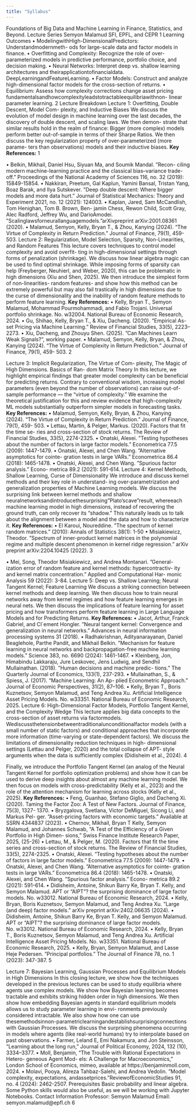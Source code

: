 ```yaml
---
title: "Syllabus"
---
```


Foundations of Big Data and Machine
Learning in Finance, Statistics, and Beyond.
Lecture Series
Semyon Malamud
SFI, EPFL, and CEPR
1 Learning Outcomes
• ModelingwithHigh-DimensionalPredictors: Understandmodernmeth-
ods for large-scale data and factor models in finance.
• Overfitting and Complexity: Recognize the role of over-parameterized
models in predictive performance, portfolio choice, and decision making.
• Neural Networks: Interpret deep vs. shallow learning architectures and
theirapplicationtofinancialdata. DeepLearningandFeatureLearning.
• Factor Models: Construct and analyze high-dimensional factor models
for the cross-section of returns.
• Equilibrium: Assess how complexity corrections change asset pricing
fundamentalsandhowcomplexityleadstotractableequilibriawithnon-
linear parameter learning.
2 Lecture Breakdown
Lecture 1: Overfitting, Double Descent, Model Com-
plexity, and Inductive Biases
We discuss the evolution of model design in machine learning over the last
decades, the discovery of double descent, and scaling laws. We then demon-
strate that similar results hold in the realm of finance: Bigger (more complex)
models perform better out-of-sample in terms of their Sharpe Ratios. We then
discuss the key regularization property of over-parameterized (more parame-
ters than observations) models and their inductive biases.
**Key References:**
1

• Belkin, Mikhail, Daniel Hsu, Siyuan Ma, and Soumik Mandal. ”Recon-
ciling modern machine-learning practice and the classical bias–variance
trade-off.” Proceedings of the National Academy of Sciences 116, no. 32
(2019): 15849-15854.
• Nakkiran, Preetum, Gal Kaplun, Yamini Bansal, Tristan Yang, Boaz
Barak, and Ilya Sutskever. ”Deep double descent: Where bigger models
and more data hurt.” Journal of Statistical Mechanics: Theory and
Experiment 2021, no. 12 (2021): 124003.
• Kaplan, Jared, Sam McCandlish, Tom Henighan, Tom B. Brown, Ben-
jamin Chess, Rewon Child, Scott Gray, Alec Radford, Jeffrey Wu, and
DarioAmodei. ”Scalinglawsforneurallanguagemodels.”arXivpreprint
arXiv:2001.08361 (2020).
• Malamud, Semyon, Kelly, Bryan T., & Zhou, Kanying (2024). “The
Virtue of Complexity in Return Prediction.” Journal of Finance, 79(1),
459-503.
Lecture 2: Regularization, Model Selection, Sparsity,
Non-Linearities, and Random Features
This lecture covers techniques to control model complexity and avoid overfit-
ting in high-dimensional settings through forms of penalization (shrinkage).
We discuss how linear algebra magic can be used to find optimal shrinkage.
While imposing forms of sparsity can help (Freyberger, Neuhierl, and Weber,
2020), this can be problematic in high dimensions (Xiu and Shen, 2025).
We then introduce the simplest form of non-linearities- random features- and
show how this method can be extremely powerful but may also fail trastically
in high dimensions due to the curse of dimensionality and the inability of
random feature methods to perform feature learning.
**Key References:**
• Kelly, Bryan T., Semyon Malamud, Mohammad Pourmohammadi, and
Fabio Trojani. Universal portfolio shrinkage. No. w32004. National
Bureau of Economic Research, 2024.
• Gu, Shihao, Kelly, Bryan T., & Xiu, Dacheng. (2020). “Empirical As-
set Pricing via Machine Learning.” Review of Financial Studies, 33(5),
2223–2273.
• Xiu, Dacheng, and Zhouyu Shen. (2025). ”Can Machines Learn Weak
Signals?”, working paper.
• Malamud, Semyon, Kelly, Bryan, & Zhou, Kanying (2024). “The Virtue
of Complexity in Return Prediction.” Journal of Finance, 79(1), 459-
503.
2

Lecture 3: Implicit Regularization, The Virtue of Com-
plexity, The Magic of High Dimensions. Basics of Ran-
dom Matrix Theory
In this lecture, we highlight empirical findings that greater model complexity
can be beneficial for predicting returns. Contrary to conventional wisdom,
increasing model parameters (even beyond the number of observations) can
raise out-of-sample performance — the “virtue of complexity.” We examine
the theoretical justification for this and review evidence that high-complexity
ML models substantially outperform simpler models in forecasting tasks.
**Key References:**
• Malamud, Semyon, Kelly, Bryan, & Zhou, Kanying (2024). “The Virtue
of Complexity in Return Prediction.” Journal of Finance, 79(1), 459-
503.
• Lettau, Martin, & Pelger, Markus. (2020). Factors that fit the time se-
ries and cross-section of stock returns. The Review of Financial Studies,
33(5), 2274-2325.
• Onatski, Alexei. ”Testing hypotheses about the number of factors in
large factor models.” Econometrica 77.5 (2009): 1447-1479.
• Onatski, Alexei, and Chen Wang. ”Alternative asymptotics for cointe-
gration tests in large VARs.” Econometrica 86.4 (2018): 1465-1478.
• Onatski, Alexei, and Chen Wang. ”Spurious factor analysis.” Econo-
metrica 89.2 (2021): 591-614.
Lecture 4: Kernel Methods, Shallow Learning, Curse of
Dimensionality
We introduce and discuss kernel methods and their key role in understand-
ing over-parametrization and generalization properties of Machine Learning
models. We discuss the surprising link between kernel methods and shallow
neuralnetworksandintroducethesurprising”Plato’scave”result, whereeach
machine learning model in high dimensions, instead of recovering the ground
truth, can only recover its “shadow.” This naturally leads us to talk about
the alignment between a model and the data and how to characterize it.
**Key References:**
• El Karoui, Noureddine. ”The spectrum of kernel random matrices.”
(2010): Annals of Statistics 38(1): 1-50
• Misiakiewicz, Theodor. ”Spectrum of inner-product kernel matrices in
the polynomial regime and multiple descent phenomenon in kernel ridge
regression.” arXiv preprint arXiv:2204.10425 (2022).
3

• Mei, Song, Theodor Misiakiewicz, and Andrea Montanari. ”General-
ization error of random feature and kernel methods: hypercontractiv-
ity and kernel matrix concentration.” Applied and Computational Har-
monic Analysis 59 (2022): 3-84.
Lecture 5: Deep vs. Shallow Learning; Neural Tangent
Kernel; Feature Learning
We discuss a striking connection between kernel methods and deep learning.
We then discuss how to train neural networks away from kernel regimes and
how feature learning emerges in neural nets. We then discuss the implications
of feature learning for asset pricing and how transformers perform feature
learning in Large Language Models and for Predicting Returns.
**Key References:**
• Jacot, Arthur, Franck Gabriel, and Cl´ement Hongler. ”Neural tangent
kernel: Convergence and generalization in neural networks.” Advances
in neural information processing systems 31 (2018).
• Radhakrishnan, Adityanarayanan, Daniel Beaglehole, Parthe Pandit,
and Mikhail Belkin. ”Mechanism for feature learning in neural networks
and backpropagation-free machine learning models.” Science 383, no.
6690 (2024): 1461-1467.
• Kleinberg, Jon, Himabindu Lakkaraju, Jure Leskovec, Jens Ludwig, and
Sendhil Mullainathan. (2018). ”Human decisions and machine predic-
tions.” The Quarterly Journal of Economics, 133(1), 237-293.
• Mullainathan, S., & Spiess, J. (2017). “Machine Learning: An Ap-
plied Econometric Approach.” Journal of Economic Perspectives, 31(2),
87–106.
• Kelly, Bryan T., Boris Kuznetsov, Semyon Malamud, and Teng Andrea
Xu. Artificial Intelligence Asset Pricing Models. No. w33351. National
Bureau of Economic Research, 2025.
Lecture 6: High-Dimensional Factor Models, Portfolio
Tangent Kernel, and the Complexity Wedge
This lecture applies big data concepts to the cross-section of asset returns via
factormodels. Wediscussthetensionbetweentraditionalunconditionalfactor
models (with a small number of static factors) and conditional approaches
that incorporate more information (time-varying or state-dependent factors).
We discuss the limitations of dimensionality reduction techniques in high-
dimensional settings (Lettau and Pelger, 2020) and the total collapse of APT-
style arguments when the data is sufficiently complex (Didisheim et al., 2024).
4

Finally, we introduce the Portfolio Tangent Kernel (an analog of the Neural
Tangent Kernel for portfolio optimization problems) and show how it can be
used to derive deep insights about almost any machine learning model. We
then focus on models with cross-predictability (Kelly et al., 2023) and the role
of the attention mechanism for learning across stocks (Kelly et al., 2025).
**Key References:**
• Feng, Guanhao, Stefano Giglio, and Dacheng Xi. (2020). Taming the
Factor Zoo: A Test of New Factors. Journal of Finance, 75(3), 1327-
1370.
• Bryzgalova, Svetlana, Victor DeMiguel, Sicong Li, and Markus Pel-
ger. ”Asset-pricing factors with economic targets.” Available at SSRN
4344837 (2023).
• Chernov, Mikhail, Bryan T Kelly, Semyon Malamud, and Johannes
Schwab, “A Test of the Efficiency of a Given Portfolio in High Dimen-
sions,” Swiss Finance Institute Research Paper, 2025, (25-26)
• Lettau, M., & Pelger, M. (2020). Factors that fit the time series and
cross-section of stock returns. The Review of Financial Studies, 33(5),
2274-2325.
• Onatski, Alexei. ”Testing hypotheses about the number of factors in
large factor models.” Econometrica 77.5 (2009): 1447-1479.
• Onatski, Alexei, and Chen Wang. ”Alternative asymptotics for cointe-
gration tests in large VARs.” Econometrica 86.4 (2018): 1465-1478.
• Onatski, Alexei, and Chen Wang. ”Spurious factor analysis.” Econo-
metrica 89.2 (2021): 591-614.
• Didisheim, Antoine, Shikun Barry Ke, Bryan T. Kelly, and Semyon
Malamud. APT or “AIPT”? the surprising dominance of large factor
models. No. w33012. National Bureau of Economic Research, 2024.
• Kelly, Bryan, Boris Kuznetsov, Semyon Malamud, and Teng Andrea
Xu. ”Large (and deep) factor models.” arXiv preprint arXiv:2402.06635
(2024).
• Didisheim, Antoine, Shikun Barry Ke, Bryan T. Kelly, and Semyon
Malamud. APT or “AIPT”? the surprising dominance of large factor
models. No. w33012. National Bureau of Economic Research, 2024.
• Kelly, Bryan T., Boris Kuznetsov, Semyon Malamud, and Teng Andrea
Xu. Artificial Intelligence Asset Pricing Models. No. w33351. National
Bureau of Economic Research, 2025.
• Kelly, Bryan, Semyon Malamud, and Lasse Heje Pedersen. ”Principal
portfolios.” The Journal of Finance 78, no. 1 (2023): 347-387.
5

Lecture 7: Bayesian Learning, Gaussian Processes and
Equilibrium Models in High Dimensions
In this closing lecture, we show how the techniques developed in the previous
lectures can be used to study equilibria where agents use complex models. We
show how Bayesian learning becomes tractable and exhibits striking hidden
order in high dimensions. We then show how embedding Bayesian agents in
standard equilibrium models allows us to study parameter learning in envi-
ronments previously considered intractable. We also show how one can use
thesemethodsinnon-parametriclearningandestablishsurprisingconnections
with Gaussian Processes. We discuss the surprising phenomena occurring in
models where agents (like real-world humans) try to interpolate based on past
observations.
• Farmer, Leland E, Emi Nakamura, and Jon Steinsson, “Learning about
the long run,” Journal of Political Economy, 2024, 132 (10), 3334–3377.
• Moll, Benjamin, “The Trouble with Rational Expectations in Hetero-
geneous Agent Mod- els: A Challenge for Macroeconomics,” London
School of Economics, mimeo, available at https://benjaminmoll.com,
2024.
• Molavi, Pooya, Alireza Tahbaz-Salehi, and Andrea Vedolin. ”Model
complexity, expectations, andassetprices.”ReviewofEconomicStudies
91, no. 4 (2024): 2462-2507.
Prerequisites
Basic probability and linear algebra. Some Python skills would also be useful,
as we will be working with Jupyter Notebooks.
Contact Information
Professor: Semyon Malamud
Email: semyon.malamud@epfl.ch
6

